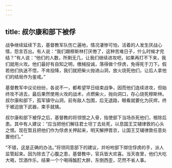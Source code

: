 ```yaml
---
---
---
```

title: 叔尔康和部下被俘
---




战争继续延续下去，基督教军队伤亡遍地，情况凄惨可怕，活着的人发生厌战心情，怨言百出。有人说：“我们跟穆斯林打厌倦了，这种苦难日子，什么时候才完结？”有人说：“他们的人数，所剩无几，让我们继续进攻吧，如果再打不下来，我们就用火攻。他们最好有自知之明，缴械投诚，落得做个俘虏，免得死于刀下。假若他们执迷不悟，不肯投降，我们就把柴火抛进山洞，放火烧死他们，让后人拿他们的结局作为鉴戒。”

基督教军中议论纷纷，各说不一，都希望早日结束战争，因而他们连续进攻，但始终攻不进去，最后果然使用火攻的战术，点燃柴火，抛向洞口，存心烧死穆斯林。叔尔康和部下，孤军镇守山洞，前有敌人包围，后无退路，眼看就要化为灰烬，终于被迫放下武器，束手就擒。

叔尔康和部下被俘之后，基督教的将领恨之入骨，指使部下当场杀死他们，根除后患。其中有人建议：“应当把他们解往君士坦丁去处死，以息国王艾辅律敦的心头之恨。现在暂且把他们作为俘虏关押起来，明天解押晋京，让国王艾辅律敦任意处置他们。”

“不错，这是正确的办法。”将领同意部下的建议，并吩咐部下绑住俘虏的手，派人监管起来。因为除去了心腹之患，基督教中，官兵皆大欢喜。当天夜里，他们大吃大喝，饮酒作乐，结果一个个喝得酩酊大醉，东倒西歪，茫然不省人事。